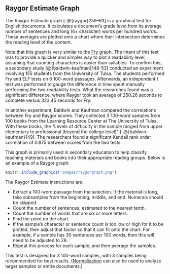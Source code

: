 ## Raygor Estimate Graph\index{Raygor Estimate|(ii} {#raygor-test}

The Raygor Estimate graph\index{Fry!derivatives!Raygor Estimate} [-@{raygor}259–63] is a graphical test for English documents. It calculates a document's grade level from its average number of sentences and long (6+ character) words per hundred words. These averages are plotted onto a chart where their intersection determines the reading level of the content.

Note that this graph is very similar to the [Fry](#fry-test) graph. The intent of this test was to provide a quicker and simpler way to plot a readability level, assuming that counting characters is easier than syllables. To confirm this, a secondary study [@{baldwin-kaufman}148-53] conducted an experiment involving 155 students from the University of Tulsa. The students performed Fry and ELF tests on 6 100-word passages. Afterwards, an independent *t* test was performed to gauge the difference in time spent manually performing the two readability tests. What the researches found was a significant difference, where Raygor took an average of 250.26 seconds to complete versus 323.45 seconds for Fry.

In another experiment, Baldwin and Kaufman compared the correlations between Fry\index{Fry!compared to Raygor} and Raygor scores. They collected 3 100-word samples from 100 books from the Learning Resource Center at The University of Tulsa. With these books, the "Levels of difficulty in the sample ranged from upper elementary to professional (beyond the college level)" [-@{baldwin-kaufman}149]. The researchers found a significant Kendall rank order correlation of 0.875 between scores from the two tests.

This graph is primarily used in secondary education to help classify teaching materials and books into their appropriate reading groups. Below is an example of a Raygor graph:

```r
knitr::include_graphics("images/raygorgraph.png")
```

::: {.minipage data-latex="{\textwidth}"}
The Raygor Estimate instructions are:

- Extract a 100-word passage from the selection. If the material is long, take subsamples from the beginning, middle, and end. Numerals\index{numerals!Raygor Estimate} should be skipped.
- Count the number of sentences, estimated to the nearest tenth.
- Count the number of words that are six or more letters.
- Find the point on the chart.
- If the sample's character or sentence count is too low or high for it to be plotted, then adjust that factor so that it can fit onto the chart. For example, if a sample has 30 sentences per 100 words, then this will need to be adjusted to 28.
- Repeat this process for each sample, and then average the samples.
:::

This test is designed for 3 100-word samples, with 3 samples being recommended for best results. ([Normalization](#sec-glossary) can also be used to analyze larger samples or entire documents.)

\index{Raygor Estimate|)}

\newpage
